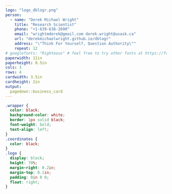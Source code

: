 ```yaml
---
logo: "logo_dblogr.png"
person: 
  - name: "Derek Michael Wright"
    title: "Research Scientist"
    phone: "+1-639-638-2690"
    email: "wrightmderek@gmail.com derek.wright@usask.ca"
    url: "derekmichaelwright.github.io/dblogr"
    address: "\"Think For Yourself, Question Authority\""
    repeat: 12
# googlefonts: "Righteous" # feel free to try other fonts at https://fonts.google.com
paperwidth: 11in
paperheight: 8.5in
cols: 3
rows: 4
cardwidth: 3.5in
cardheight: 2in
output: 
  pagedown::business_card
---
```


```css
.wrapper {
  color: black;
  background-color: white;
  border: 1px solid black;
  font-weight: bold;
  text-align: left;
}
.coordinates {
  color: black;
}
.logo {
  display: block;
  height: 70%;
  margin-right: 0.2in;
  margin-top: 0.1in;
  padding: 0in 0 0;
  float: right;
}

```
